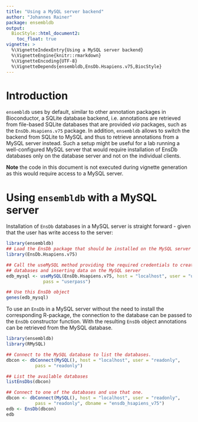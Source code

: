 ```yaml
---
title: "Using a MySQL server backend"
author: "Johannes Rainer"
package: ensembldb
output:
  BiocStyle::html_document2:
    toc_float: true
vignette: >
  %\VignetteIndexEntry{Using a MySQL server backend}
  %\VignetteEngine{knitr::rmarkdown}
  %\VignetteEncoding{UTF-8}
  %\VignetteDepends{ensembldb,EnsDb.Hsapiens.v75,BiocStyle}
---
```



# Introduction

`ensembldb` uses by default, similar to other annotation packages in Bioconductor,
a SQLite database backend, i.e. annotations are retrieved from file-based SQLite
databases that are provided *via* packages, such as the `EnsDb.Hsapiens.v75`
package. In addition, `ensembldb` allows to switch the backend from SQLite to
MySQL and thus to retrieve annotations from a MySQL server instead. Such a setup
might be useful for a lab running a well-configured MySQL server that would
require installation of EnsDb databases only on the database server and not on
the individual clients.

**Note** the code in this document is not executed during vignette generation as
this would require access to a MySQL server.


# Using `ensembldb` with a MySQL server

Installation of `EnsDb` databases in a MySQL server is straight forward - given
that the user has write access to the server:

```r
library(ensembldb)
## Load the EnsDb package that should be installed on the MySQL server
library(EnsDb.Hsapiens.v75)

## Call the useMySQL method providing the required credentials to create
## databases and inserting data on the MySQL server
edb_mysql <- useMySQL(EnsDb.Hsapiens.v75, host = "localhost", user = "userwrite",
		      pass = "userpass")

## Use this EnsDb object
genes(edb_mysql)
```

To use an `EnsDb` in a MySQL server without the need to install the corresponding
R-package, the connection to the database can be passed to the `EnsDb` constructor
function. With the resulting `EnsDb` object annotations can be retrieved from the
MySQL database.

```r
library(ensembldb)
library(RMySQL)

## Connect to the MySQL database to list the databases.
dbcon <- dbConnect(MySQL(), host = "localhost", user = "readonly",
		   pass = "readonly")

## List the available databases
listEnsDbs(dbcon)

## Connect to one of the databases and use that one.
dbcon <- dbConnect(MySQL(), host = "localhost", user = "readonly",
		   pass = "readonly", dbname = "ensdb_hsapiens_v75")
edb <- EnsDb(dbcon)
edb
```

